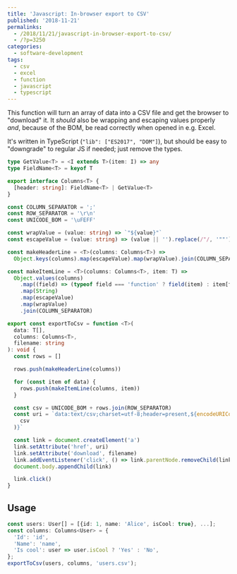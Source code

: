 ---
title: 'Javascript: In-browser export to CSV'
published: '2018-11-21'
permalinks:
  - /2018/11/21/javascript-in-browser-export-to-csv/
  - /?p=3250
categories:
  - software-development
tags:
  - csv
  - excel
  - function
  - javascript
  - typescript
---

This function will turn an array of data into a CSV file and get the browser to "download" it. It <em>should</em> also be wrapping and escaping values properly <em>and</em>, because of the BOM, be read correctly when opened in e.g. Excel.

It's written in TypeScript (`"lib": ["ES2017", "DOM"]`), but should be easy to "downgrade" to regular JS if needed; just remove the types.

```ts
type GetValue<T> = <I extends T>(item: I) => any
type FieldName<T> = keyof T

export interface Columns<T> {
  [header: string]: FieldName<T> | GetValue<T>
}

const COLUMN_SEPARATOR = ';'
const ROW_SEPARATOR = '\r\n'
const UNICODE_BOM = '\uFEFF'

const wrapValue = (value: string) => `"${value}"`
const escapeValue = (value: string) => (value || '').replace(/"/, '""')

const makeHeaderLine = <T>(columns: Columns<T>) =>
  Object.keys(columns).map(escapeValue).map(wrapValue).join(COLUMN_SEPARATOR)

const makeItemLine = <T>(columns: Columns<T>, item: T) =>
  Object.values(columns)
    .map((field) => (typeof field === 'function' ? field(item) : item[field]))
    .map(String)
    .map(escapeValue)
    .map(wrapValue)
    .join(COLUMN_SEPARATOR)

export const exportToCsv = function <T>(
  data: T[],
  columns: Columns<T>,
  filename: string
): void {
  const rows = []

  rows.push(makeHeaderLine(columns))

  for (const item of data) {
    rows.push(makeItemLine(columns, item))
  }

  const csv = UNICODE_BOM + rows.join(ROW_SEPARATOR)
  const uri = `data:text/csv;charset=utf-8;header=present,${encodeURIComponent(
    csv
  )}`

  const link = document.createElement('a')
  link.setAttribute('href', uri)
  link.setAttribute('download', filename)
  link.addEventListener('click', () => link.parentNode.removeChild(link))
  document.body.appendChild(link)

  link.click()
}
```

## Usage

```ts
const users: User[] = [{id: 1, name: 'Alice', isCool: true}, ...];
const columns: Columns<User> = {
  'Id': 'id',
  'Name': 'name',
  'Is cool': user => user.isCool ? 'Yes' : 'No',
};
exportToCsv(users, columns, 'users.csv');
```
